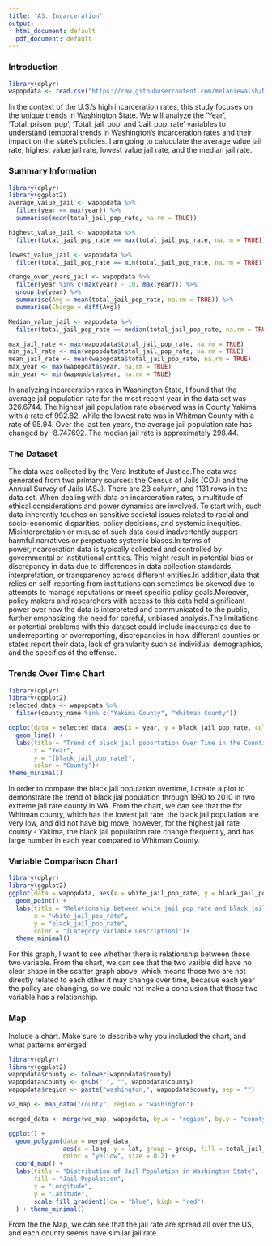 ```yaml
---
title: 'A3: Incarceration'
output:
  html_document: default
  pdf_document: default
---
```


### Introduction

```r
library(dplyr)
wapopdata <- read.csv("https://raw.githubusercontent.com/melaniewalsh/Neat-Datasets/main/us-prison-jail-rates-1990-WA.csv")
```

In the context of the U.S.'s high incarceration rates, this study focuses on the unique trends in Washington State.
We will analyze the 'Year', 'Total_prison_pop', 'Total_jail_pop' and 'Jail_pop_rate' variables to understand temporal trends in Washington's incarceration rates and their impact on the state's policies. I am going to caluculate the average value jail rate, highest value jail rate, lowest value jail rate, and the median jail rate.

### Summary Information
```r
library(dplyr)
library(ggplot2)
average_value_jail <- wapopdata %>%
  filter(year == max(year)) %>%
  summarise(mean(total_jail_pop_rate, na.rm = TRUE))

highest_value_jail <- wapopdata %>%
  filter(total_jail_pop_rate == max(total_jail_pop_rate, na.rm = TRUE))

lowest_value_jail <- wapopdata %>%
  filter(total_jail_pop_rate == min(total_jail_pop_rate, na.rm = TRUE))

change_over_years_jail <- wapopdata %>%
  filter(year %in% c(max(year) - 10, max(year))) %>%
  group_by(year) %>%
  summarise(Avg = mean(total_jail_pop_rate, na.rm = TRUE)) %>%
  summarise(Change = diff(Avg))

Median_value_jail <- wapopdata %>%
  filter(total_jail_pop_rate == median(total_jail_pop_rate, na.rm = TRUE))

max_jail_rate <- max(wapopdata$total_jail_pop_rate, na.rm = TRUE)
min_jail_rate <- min(wapopdata$total_jail_pop_rate, na.rm = TRUE)
mean_jail_rate <- mean(wapopdata$total_jail_pop_rate, na.rm = TRUE)
max_year <- max(wapopdata$year, na.rm = TRUE)
min_year <- min(wapopdata$year, na.rm = TRUE)

```

In analyzing incarceration rates in Washington State, I found that the average jail population rate for the most recent year in the data set was 326.6744. The highest jail population rate observed was in County Yakima  with a rate of 992.82, while the lowest rate was in  Whitman County with a rate of 95.94. Over the last ten years, the average jail population rate has changed by -8.747692. The median jail rate is approximately 298.44.


### The Dataset

The data was collected by the Vera Institute of Justice.The data was generated from two primary sources: the Census of Jails (COJ) and the Annual Survey of Jails (ASJ). There are 23 column, and 1131 rows in the data set. When dealing with data on incarceration rates, a multitude of ethical considerations and power dynamics are involved. To start with, such data inherently touches on sensitive societal issues related to racial and socio-economic disparities, policy decisions, and systemic inequities. Misinterpretation or misuse of such data could inadvertently support harmful narratives or perpetuate systemic biases.In terms of power,incarceration data is typically collected and controlled by governmental or institutional entities. This might result in potential bias or discrepancy in data due to differences in data collection standards, interpretation, or transparency across different entities.In addition,data that relies on self-reporting from institutions can sometimes be skewed due to attempts to manage reputations or meet specific policy goals.Moreover, policy makers and researchers with access to this data hold significant power over how the data is interpreted and communicated to the public, further emphasizing the need for careful, unbiased analysis.The limitations or potential problems with this dataset could include inaccuracies due to underreporting or overreporting, discrepancies in how different counties or states report their data, lack of granularity such as individual demographics, and the specifics of the offense.


### Trends Over Time Chart

```r
library(dplyr)
library(ggplot2)
selected_data <- wapopdata %>%
  filter(county_name %in% c("Yakima County", "Whitman County"))

ggplot(data = selected_data, aes(x = year, y = black_jail_pop_rate, color = county_name)) +
  geom_line() +
  labs(title = "Trend of black jail poportation Over Time in the Counties",
       x = "Year",
       y = "[black_jail_pop_rate]",
       color = "County")+
theme_minimal()
```
In order to compare the black jail population overtime, I create a plot to demonstrate the trend of black jial population through 1990 to 2010 in two extreme jail rate county in WA. From the chart, we can see that the for Whitman county, which has the lowest jail rate, the black jail population are very low, and did not have big move, however, for the highest jail rate county - Yakima, the black jail population rate change frequently, and has large number in each year compared to Whitman County.

### Variable Comparison Chart
```r
library(dplyr)
library(ggplot2)
ggplot(data = wapopdata, aes(x = white_jail_pop_rate, y = black_jail_pop_rate)) +
  geom_point() +
  labs(title = "Relationship between white_jail_pop_rate and black_jail_pop_rate",
       x = "white_jail_pop_rate",
       y = "black_jail_pop_rate",
       color = "[Category Variable Description]")+
  theme_minimal()
```
For this graph, I want to see whether there is relationship between those two variable. From the chart, we can see that the two varible did have no clear shape in the scatter graph above, which means those two are not directly related to each other it may change over time, becasue each year the policy are changing, so we could not make a conclusion that those two variable has a relationship.

### Map

Include a chart. Make sure to describe why you included the chart, and what patterns emerged
```r
library(dplyr)
library(ggplot2)
wapopdata$county <- tolower(wapopdata$county)
wapopdata$county <- gsub(" ", "", wapopdata$county)
wapopdata$region <- paste("washington,", wapopdata$county, sep = "")

wa_map <- map_data("county", region = "washington")

merged_data <- merge(wa_map, wapopdata, by.x = "region", by.y = "county", all.x = TRUE)

ggplot() +
  geom_polygon(data = merged_data, 
               aes(x = long, y = lat, group = group, fill = total_jail_pop_rate),
               color = "yellow", size = 0.2) +
  coord_map() +
  labs(title = "Distribution of Jail Population in Washington State",
       fill = "Jail Population",
       x = "Longitude",
       y = "Latitude",
       scale_fill_gradient(low = "blue", high = "red")
  ) + theme_minimal()
```
From the the Map, we can see that the jail rate are spread all over the US, and each county seems have similar jail rate.